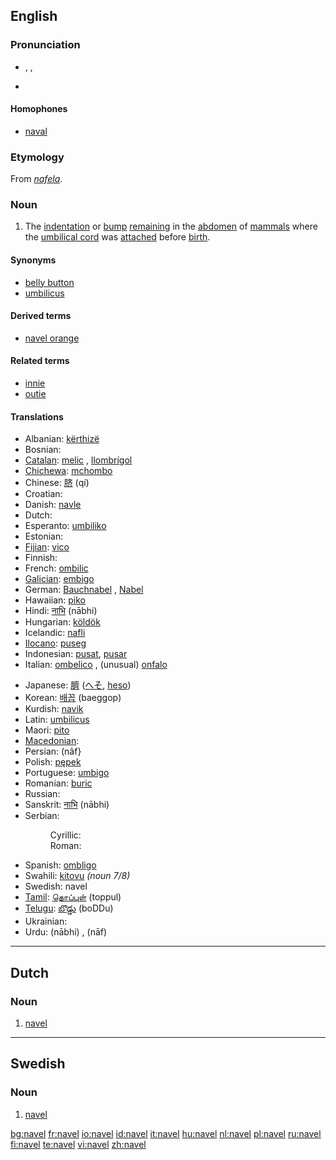 ==English==

===Pronunciation===
* {{enPR|nā'vəl}}, {{IPA|/ˈneɪvəl/}}, {{SAMPA|/"neIv@l/}}
* {{rhymes|eɪvəl}}

====Homophones====
* [[naval]]

===Etymology===
From {{OE.}} ''[[nafela]]''.

===Noun===
{{en-noun}}

# {{anatomy}} The [[indentation]] or [[bump]] [[remain]]ing in the [[abdomen]] of [[mammal]]s where the [[umbilical cord]] was [[attach]]ed before [[birth]].

====Synonyms====
* [[belly button]] {{italbrac|colloquial}}
* [[umbilicus]]

====Derived terms====
* [[navel orange]]

====Related terms====
*[[innie]]
*[[outie]]

====Translations====
{{trans-top|remnant of umbilical cord}}
*Albanian: [[kërthizë]] {{f}}
*Bosnian: {{t-|bs|pupak|m}}
*[[Catalan]]: [[melic]] {{m}}, [[llombrígol]] {{m}}
*[[Chichewa]]: [[mchombo]]
*Chinese: [[脐]] (qí)
*Croatian: {{t-|hr|pupak|m}}
*Danish: [[navle]] {{c}}
*Dutch: {{t+|nl|navel|m}}
*Esperanto: [[umbiliko]]
*Estonian: {{t-|et|naba}}
*[[Fijian]]: [[vico]]
*Finnish: {{t+|fi|napa}}
*French: [[ombilic]] {{m}}
*[[Galician]]: [[embigo]] {{m}}
*German: [[Bauchnabel]] {{m}}, [[Nabel]] {{m}}
*Hawaiian: [[piko]]
*Hindi: [[नाभि]] (nābhi) {{f}}
*Hungarian: [[köldök]]
*Icelandic: [[nafli]] {{m}}
*[[Ilocano]]: [[puseg]]
*Indonesian: [[pusat]], [[pusar]]
*Italian: [[ombelico]] {{m}}, (unusual) [[onfalo]] {{m}}
{{trans-mid}}
*Japanese: [[臍]] ([[へそ]], [[heso]])
*Korean: [[배꼽]] (baeggop)
*Kurdish: [[navik]] {{f}}
*Latin: [[umbilicus]] {{m}}
*Maori: [[pito]]
*[[Macedonian]]: {{t|mk|папук|m}}
*Persian: {{FAchar|[[ناف]]}} (nâf}
*Polish: [[pępek]] {{m}}
*Portuguese: [[umbigo]] {{m}}
*Romanian: [[buric]] {{n}}
*Russian: {{t|ru|пупок|tr=pupók|m}}
*Sanskrit: [[नाभि]] (nābhi) {{f}}
*Serbian:
*:Cyrillic: {{t-|sr|пупак|m}}
*:Roman: {{t-|sr|pupak|m}}
*Spanish: [[ombligo]] {{m}}
*Swahili: [[kitovu]] ''(noun 7/8)''
*Swedish: navel {{c}}
*[[Tamil]]: [[தொப்புள்]] (toppul)
*[[Telugu]]: [[బొడ్డు]] (boDDu)
*Ukrainian: {{t|uk|пупок|tr=pupók|m|xs=Ukrainian}}
*Urdu: {{URchar|[[نابھ]]}} (nābhi) {{f}}, {{URchar|[[ناف]]}} (nāf) {{f}}
{{trans-bottom}}

----

==Dutch==

===Noun===
{{nl-noun2|m|s|tje}}

# [[#English|navel]]

----

==Swedish==

===Noun===
{{sv-noun-irreg-c|navel|naveln|navlar|navlarna}}

# [[#English|navel]]

[[bg:navel]]
[[fr:navel]]
[[io:navel]]
[[id:navel]]
[[it:navel]]
[[hu:navel]]
[[nl:navel]]
[[pl:navel]]
[[ru:navel]]
[[fi:navel]]
[[te:navel]]
[[vi:navel]]
[[zh:navel]]